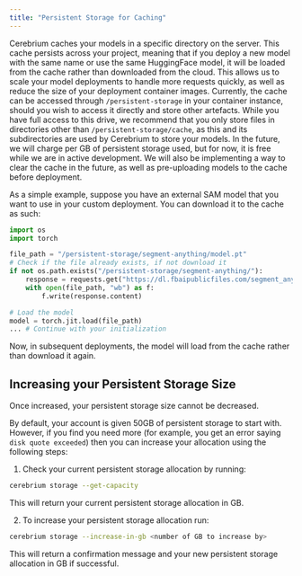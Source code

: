 ```yaml
---
title: "Persistent Storage for Caching"
---
```


Cerebrium caches your models in a specific directory on the server. This cache
persists across your project, meaning that if you deploy a new model with the same
name or use the same HuggingFace model, it will be loaded from the cache rather than downloaded from the cloud. This allows us to scale your model deployments to handle more requests quickly, as well as reduce the size of your deployment container images. Currently, the cache can be accessed through `/persistent-storage` in your container instance,
should you wish to access it directly and store other artefacts. While you have full access to this drive, we recommend that you only
store files in directories other than `/persistent-storage/cache`, as this and its subdirectories are used by Cerebrium to store your models.
In the future, we will charge per GB of persistent storage used, but for now, it is free while
we are in active development. We will also be implementing a way to clear the cache in the future, as well as pre-uploading
models to the cache before deployment.

As a simple example, suppose you have an external SAM model that you want to use in your custom deployment. You can download it to the cache
as such:

```python
import os
import torch

file_path = "/persistent-storage/segment-anything/model.pt"
# Check if the file already exists, if not download it
if not os.path.exists("/persistent-storage/segment-anything/"):
    response = requests.get("https://dl.fbaipublicfiles.com/segment_anything/sam_vit_h_4b8939.pth")
    with open(file_path, "wb") as f:
        f.write(response.content)

# Load the model
model = torch.jit.load(file_path)
... # Continue with your initialization
```

Now, in subsequent deployments, the model will load from the cache rather than download it again.

## Increasing your Persistent Storage Size

<Note>Once increased, your persistent storage size cannot be decreased.</Note>

By default, your account is given 50GB of persistent storage to start with. However, if you find you need more (for example, you get an error saying `disk quote exceeded`) then you can increase your allocation using the following steps:

1. Check your current persistent storage allocation by running:

```bash
cerebrium storage --get-capacity
```

This will return your current persistent storage allocation in GB.

2. To increase your persistent storage allocation run:

```bash
cerebrium storage --increase-in-gb <number of GB to increase by>
```

This will return a confirmation message and your new persistent storage allocation in GB if successful.
